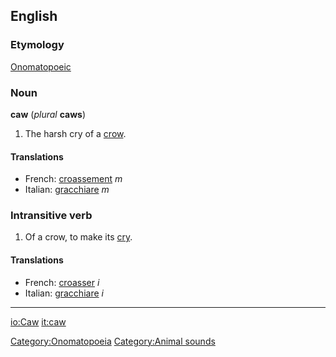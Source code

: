==English==

===Etymology===
[[Onomatopoeic]]
[[Category:Onomatopoeia]]

===Noun===
'''caw''' (''plural'' '''caws''')

#The harsh cry of a [[crow]].

====Translations====
*French: [[croassement]] ''m''
*Italian: [[gracchiare]] ''m''

===Intransitive verb===

#Of a crow, to make its [[cry]].

====Translations====
*French: [[croasser]] ''i''
*Italian: [[gracchiare]] ''i''
----

[[Category:Animal sounds]]

[[io:Caw]]
[[it:caw]]